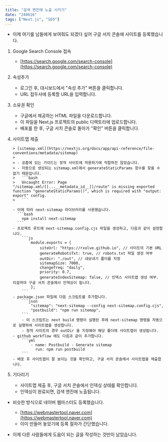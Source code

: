 ```yaml
---
title: "검색 엔진에 노출 시키기"
date: "240616"
tags: ["Next.js", "SEO"]
---
```


- 이제 여기를 남들에게 보여줘도 되겠다 싶어 구글 서치 콘솔에 사이트를 등록했습니다.

1.  Google Search Console 접속
    - [https://search.google.com/search-console](https://search.google.com/search-console)
2.  속성추가
    - 로그인 후, 대시보드에서 "속성 추가" 버튼을 클릭합니다.
    - URL 접두사에 등록할 URL을 입력합니다.
3.  소유권 확인
    - 구글에서 제공하는 HTML 파일을 다운로드합니다.
    - 이 파일을 Next.js 프로젝트의 public 디렉토리에 업로드합니다.
    - 배포를 한 후, 구글 서치 콘솔로 돌아가 "확인" 버튼을 클릭합니다.
4.  사이트맵 제출

        > [sitemap.xml](https://nextjs.org/docs/app/api-reference/file-conventions/metadata/sitemap)
        >
        > - 공홈에 있는 가이드는 정적 사이트에 적용하기에 적합하진 않았습니다.
        > - 자동으로 생성되는 sitemap.xml에서 generateStaticParams 함수를 찾을 수 없기 때문입니다.
        >   ```bash
        >   Uncaught Error: Page "/sitemap.xml/[[...__metadata_id__]]/route" is missing exported function "generateStaticParams()", which is required with "output: export" config.
        >   ```

        - 이에 따라 next-sitemap 라이브러리를 사용했습니다.
          ```bash
            npm install next-sitemap
          ```
        - 프로젝트 루트에 next-sitemap.config.cjs 파일을 생성하고, 다음과 같이 설정합니다.
            ```js
                module.exports = {
                    siteUrl: "https://rxolve.github.io", // 사이트의 기본 URL
                    generateRobotsTxt: true, // robots.txt 파일 생성 여부
                    outDir: "./out", // 내보내기 폴더를 지정
                    sitemapSize: 7000,
                    changefreq: "daily",
                    priority: 0.7,
                    generateIndexSitemap: false, // 인덱스 사이트맵 생성 여부. 이걸꺼야 구글 서치 콘솔에서 인덱싱이 됩니다.
                };
            ```
        - package.json 파일에 다음 스크립트를 추가합니다.
            ```json
                "sitemap": "next-sitemap --config next-sitemap.config.cjs",
                "postbuild": "npm run sitemap",
            ```
            - 이 스크립트는 next build 명령이 실행된 후에 next-sitemap 명령을 자동으로 실행하여 사이트맵을 생성합니다.
            - 정적 사이트의 경우 outDir 을 지정해야 해당 폴더에 사이트맵이 생성됩니다.
        - github workflow 에도 다음과 같이 추가합니다.
            ```yml
                - name: Postbuild - Generate sitemap
                  run: npm run postbuild
            ```
        - 배포 후 사이트맵이 잘 보이는 것을 확인하고, 구글 서치 콘솔에서 사이트맵을 제출합니다.

5.  기다리기
    - 사이트맵 제출 후, 구글 서치 콘솔에서 인덱싱 상태를 확인합니다.
    - 인덱싱이 완료되면, 검색 엔진에 노출됩니다.

- 비슷한 방식으로 네이버 웹마스터도 등록했습니다.

  - [https://webmastertool.naver.com](https://webmastertool.naver.com)
  - 이미 만들어 놓았기에 등록 절차가 간단했습니다.

- 이제 다른 사람들에게 도움이 되는 글을 작성하는 것만이 남았습니다.
